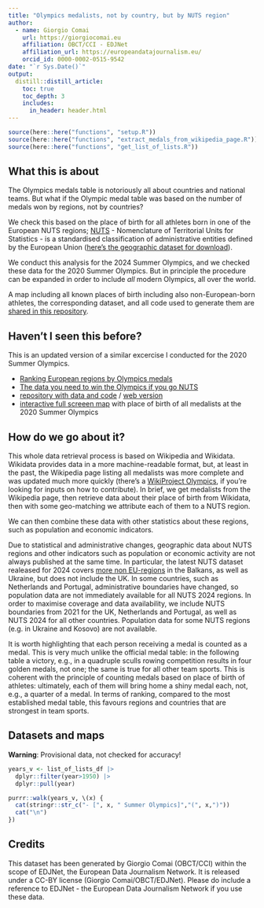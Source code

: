 ```yaml
---
title: "Olympics medalists, not by country, but by NUTS region"
author:
  - name: Giorgio Comai
    url: https://giorgiocomai.eu
    affiliation: OBCT/CCI - EDJNet
    affiliation_url: https://europeandatajournalism.eu/
    orcid_id: 0000-0002-0515-9542
date: "`r Sys.Date()`"
output:
  distill::distill_article:
    toc: true
    toc_depth: 3
    includes:      
      in_header: header.html
---
```



```r
source(here::here("functions", "setup.R"))
source(here::here("functions", "extract_medals_from_wikipedia_page.R"))
source(here::here("functions", "get_list_of_lists.R"))
```

## What this is about

The Olympics medals table is notoriously all about countries and national teams. But what if the Olympic medal table was based on the number of medals won by regions, not by countries?

We check this based on the place of birth for all athletes born in one of the European NUTS regions; [NUTS](https://en.wikipedia.org/wiki/Nomenclature_of_Territorial_Units_for_Statistics) - Nomenclature of Territorial Units for Statistics - is a standardised classification of administrative entities defined by the European Union ([here’s the geographic dataset for download](https://ec.europa.eu/eurostat/web/gisco/geodata/statistical-units/territorial-units-statistics)).

We conduct this analysis for the 2024 Summer Olympics, and we checked these data for the 2020 Summer Olympics. But in principle the procedure can be expanded in order to include *all* modern Olympics, all over the world. 

A map including all known places of birth including also non-European-born athletes, the corresponding dataset, and all code used to generate them are [shared in this repository](https://github.com/EDJNet/OlympicsGoNUTS).

## Haven't I seen this before?

This is an updated version of a similar excercise I conducted for the 2020 Summer Olympics. 

- [Ranking European regions by Olympics medals](https://www.europeandatajournalism.eu/cp_data_news/ranking-european-regions-by-olympics-medals/)
- [The data you need to win the Olympics if you go NUTS](https://www.europeandatajournalism.eu/cp_data_news/the-data-you-need-to-win-the-olympics-if-you-go-nuts/)
- [repository with data and code](https://github.com/EDJNet/olympics2020nuts) / [web version](https://edjnet.github.io/olympics2020nuts/)
- [interactive full screeen map](https://edjnet.github.io/olympics2020nuts/medalists_map.html) with place of birth of all medalists at the 2020 Summer Olympics

## How do we go about it?

This whole data retrieval process is based on Wikipedia and Wikidata. Wikidata provides data in a more machine-readable format, but, at least in the past, the Wikipedia page listing all medalists was more complete and was updated much more quickly (there's a [WikiProject Olympics](https://en.wikipedia.org/wiki/Wikipedia:WikiProject_Olympics), if you're looking for inputs on how to contribute). In brief, we get medalists from the Wikipedia page, then retrieve data about their place of birth from Wikidata, then with some geo-matching we attribute each of them to a NUTS region.

We can then combine these data with other statistics about these regions, such as population and economic indicators.

Due to statistical and administrative changes, geographic data about NUTS regions and other indicators such as population or economic activity are not always published at the same time. In particular, the latest NUTS dataset realeased for 2024 covers [more non EU-regions](https://ec.europa.eu/eurostat/web/nuts/non-eu-regions) in the Balkans, as well as Ukraine, but does not include the UK. In some countries, such as Netherlands and Portugal, administrative boundaries have changed, so population data are not immediately available for all NUTS 2024 regions. In order to maximise coverage and data availability, we include NUTS boundaries from 2021 for the UK, Netherlands and Portugal, as well as NUTS 2024 for all other countries. Population data for some NUTS regions (e.g. in Ukraine and Kosovo) are not available.

It is worth highlighting that each person receiving a medal is counted as a medal. This is very much unlike the official medal table: in the following table a victory, e.g., in a quadruple sculls rowing competition results in four golden medals, not one; the same is true for all other team sports. This is coherent with the principle of counting medals based on place of birth of athletes: ultimately, each of them will bring home a shiny medal each, not, e.g., a quarter of a medal. In terms of ranking, compared to the most established medal table, this favours regions and countries that are strongest in team sports.

## Datasets and maps

**Warning**: Provisional data, not checked for accuracy!

```r
years_v <- list_of_lists_df |> 
  dplyr::filter(year>1950) |> 
  dplyr::pull(year)

purrr::walk(years_v, \(x) {
  cat(stringr::str_c("- [", x, " Summer Olympics]","(", x,")"))
  cat("\n")
})
```



## Credits

This dataset has been generated by Giorgio Comai (OBCT/CCI) within the scope of EDJNet, the European Data Journalism Network. It is released under a CC-BY license (Giorgio Comai/OBCT/EDJNet). Please do include a reference to EDJNet - the European Data Journalism Network if you use these data.
